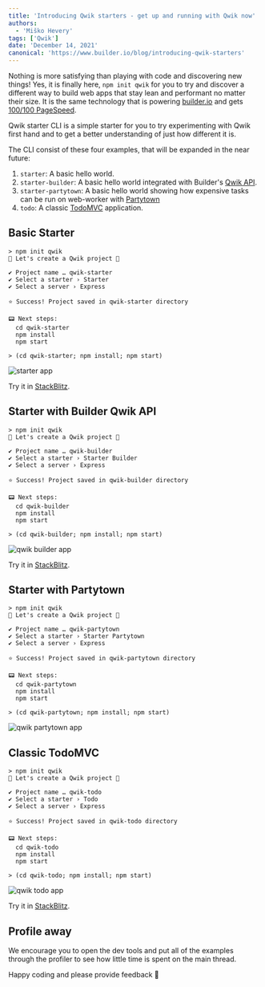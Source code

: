 ```yaml
---
title: 'Introducing Qwik starters - get up and running with Qwik now'
authors:
  - 'Miško Hevery'
tags: ['Qwik']
date: 'December 14, 2021'
canonical: 'https://www.builder.io/blog/introducing-qwik-starters'
---
```



<ArticleBlock>

Nothing is more satisfying than playing with code and discovering new things! Yes, it is finally here, `npm init qwik` for you to try and discover a different way to build web apps that stay lean and performant no matter their size. It is the same technology that is powering [builder.io](https://www.builder.io) and gets [100/100 PageSpeed](https://www.builder.io/blog/how-we-cut-99-percent-js-with-qwik-and-partytown).

Qwik starter CLI is a simple starter for you to try experimenting with Qwik first hand and to get a better understanding of just how different it is.

The CLI consist of these four examples, that will be expanded in the near future:

1.  `starter`: A basic hello world.
2.  `starter-builder`: A basic hello world integrated with Builder's [Qwik API](https://www.builder.io/c/docs/qwik-api).
3.  `starter-partytown`: A basic hello world showing how expensive tasks can be run on web-worker with [Partytown](https://github.com/QwikDev/partytown)
4.  `todo`: A classic [TodoMVC](https://todomvc.com/) application.

## Basic Starter

```shell
> npm init qwik
💫 Let's create a Qwik project 💫

✔ Project name … qwik-starter
✔ Select a starter › Starter
✔ Select a server › Express

⭐️ Success! Project saved in qwik-starter directory

📟 Next steps:
  cd qwik-starter
  npm install
  npm start

> (cd qwik-starter; npm install; npm start)
```

<img class="w-full" src="https://cdn.builder.io/api/v1/image/assets%2FYJIGb4i01jvw0SRdL5Bt%2F17ab71fc12be4fbb9a8b19415998995f?width=800" alt="starter app" />

Try it in [StackBlitz](https://stackblitz.com/edit/qwik-starter).

## Starter with Builder Qwik API

```shell
> npm init qwik
💫 Let's create a Qwik project 💫

✔ Project name … qwik-builder
✔ Select a starter › Starter Builder
✔ Select a server › Express

⭐️ Success! Project saved in qwik-builder directory

📟 Next steps:
  cd qwik-builder
  npm install
  npm start

> (cd qwik-builder; npm install; npm start)
```

<img class="w-full" src="https://cdn.builder.io/api/v1/image/assets%2FYJIGb4i01jvw0SRdL5Bt%2F8c4425a663a84a41a85555f53f2665fc?width=800" alt="qwik builder app" />

Try it in [StackBlitz](https://stackblitz.com/edit/qwik-todo-builder).

## Starter with Partytown

```shell
> npm init qwik
💫 Let's create a Qwik project 💫

✔ Project name … qwik-partytown
✔ Select a starter › Starter Partytown
✔ Select a server › Express

⭐️ Success! Project saved in qwik-partytown directory

📟 Next steps:
  cd qwik-partytown
  npm install
  npm start

> (cd qwik-partytown; npm install; npm start)
```

<img class="w-full" src="https://cdn.builder.io/api/v1/image/assets%2FYJIGb4i01jvw0SRdL5Bt%2F00c19642f9ac4f618f0d7356b9bc46cf?width=800" alt="qwik partytown app" />

## Classic TodoMVC

```shell
> npm init qwik
💫 Let's create a Qwik project 💫

✔ Project name … qwik-todo
✔ Select a starter › Todo
✔ Select a server › Express

⭐️ Success! Project saved in qwik-todo directory

📟 Next steps:
  cd qwik-todo
  npm install
  npm start

> (cd qwik-todo; npm install; npm start)
```

<img class="w-full" src="https://cdn.builder.io/api/v1/image/assets%2FYJIGb4i01jvw0SRdL5Bt%2Fc7c0ea671c4547ecb2cd7da50843b97f?width=800" alt="qwik todo app" />

Try it in [StackBlitz](https://stackblitz.com/edit/qwik-todo-demo).

## Profile away

We encourage you to open the dev tools and put all of the examples through the profiler to see how little time is spent on the main thread.

Happy coding and please provide feedback 🚀

</ArticleBlock>